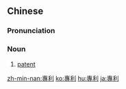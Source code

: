 ==Chinese==
{{zh-forms|s=专利}}

===Pronunciation===
{{zh-pron
|m=zhuānlì
|c=zyun1 lei6
|mn=choan-lī
|cat=n
}}

===Noun===
{{zh-noun}}

# {{lb|zh|Advanced Mandarin}} [[patent]]

[[zh-min-nan:專利]]
[[ko:專利]]
[[hu:專利]]
[[ja:專利]]